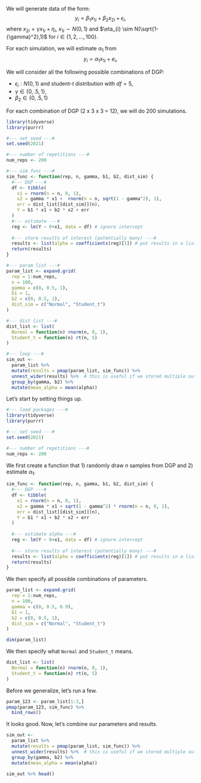 We will generate data of the form:
$$y_{i}=\beta_{1}x_{1i}+\beta_{2}x_{2i} +\epsilon_{i},$$ where $x_{2i}=\gamma x_{1i}+\eta_{i}$, $x_{1i} \sim N(0,1)$ and $\eta_{i} \sim N(\sqrt{1-{\gamma}^2},1)$ for $i\in\{1,2,...,100\}$. 

For each simulation, we will estimate $\alpha_1$ from 
$$y_{i}=\alpha_{1}x_{1i} +e_{i},$$

We will consider all the following possible combinations of DGP:

-  $\epsilon_{i}: N(0,1)$ and student-$t$ distribution with $df=5$,
-  $\gamma \in\{0,.5,1\}$,
-  $\beta_{2} \in\{0,.5,1\}$

For each combination of DGP (2 x 3 x 3 = 12), we will do 200 simulations.




```r
library(tidyverse)
library(purrr)

#--- set seed ---#
set.seed(2021) 

#--- number of repetitions ---# 
num_reps <- 200

#--- sim func ---#
sim_func <- function(rep, n, gamma, b1, b2, dist_sim) {
  #--- DGP ---#
  df <- tibble(
    x1 = rnorm(n = n, 0, 1),
    x2 = gamma * x1 +  rnorm(n = n, sqrt(1 - gamma^2), 1),
    err = dist_list[[dist_sim]](n),
    Y = b1 * x1 + b2 * x2 + err
  )
  #--- estimate ---#
  reg <- lm(Y ~ 0+x1, data = df) # ignore intercept
  
  #--- store results of interest (potentially many) ---#
  results <- list(alpha = coefficients(reg)[1]) # put results in a list
  return(results)
}

#--- param list ---#
param_list <- expand.grid(
  rep = 1:num_reps,
  n = 100, 
  gamma = c(0, 0.5, 1),
  b1 = 1, 
  b2 = c(0, 0.5, 1), 
  dist_sim = c("Normal", "Student_t")
)

#--- dist list ---#
dist_list <- list(
  Normal = function(n) rnorm(n, 0, 1),
  Student_t = function(n) rt(n, 5)
)

#--- loop ---#
sim_out <-
  param_list %>%
  mutate(results = pmap(param_list, sim_func)) %>%
  unnest_wider(results) %>%  # this is useful if we stored multiple outputs
  group_by(gamma, b2) %>%
  mutate(mean_alpha = mean(alpha))

```



Let's start by setting things up.

```r
#--- load packages ---#
library(tidyverse)
library(purrr)

#--- set seed ---#
set.seed(2021) 

#--- number of repetitions ---# 
num_reps <- 200
```



We first create a function that 1) randomly draw $n$ samples from DGP and 2) estimate $\alpha_1$. 

```r
sim_func <- function(rep, n, gamma, b1, b2, dist_sim) {
  #--- DGP ---#
  df <- tibble(
    x1 = rnorm(n = n, 0, 1),
    x2 = gamma * x1 + sqrt(1 - gamma^2) * rnorm(n = n, 0, 1),
    err = dist_list[[dist_sim]](n),
    Y = b1 * x1 + b2 * x2 + err
  )
  
  #--- estimate alpha ---#
  reg <- lm(Y ~ 0+x1, data = df) # ignore intercept
  
  #--- store results of interest (potentially many) ---#
  results <- list(alpha = coefficients(reg)[1]) # put results in a list
  return(results)
}

```

We then specify all possible combinations of parameters. 
```r
param_list <- expand.grid(
  rep = 1:num_reps,
  n = 100, 
  gamma = c(0, 0.5, 0.9),
  b1 = 1, 
  b2 = c(0, 0.5, 1), 
  dist_sim = c("Normal", "Student_t")
)

dim(param_list)
```


We then specify what `Normal` and `Student_t` means. 
```r
dist_list <- list(
  Normal = function(n) rnorm(n, 0, 1),
  Student_t = function(n) rt(n, 5)
)
```


Before we generalize, let's run a few.
```r
param_123 <- param_list[1:3,]
pmap(param_123, sim_func) %>%
  bind_rows()


```

It looks good. Now, let's combine our parameters and results.

```r
sim_out <-
  param_list %>%
  mutate(results = pmap(param_list, sim_func)) %>%
  unnest_wider(results) %>%  # this is useful if we stored multiple outputs
  group_by(gamma, b2) %>%
  mutate(mean_alpha = mean(alpha))

sim_out %>% head()
```

